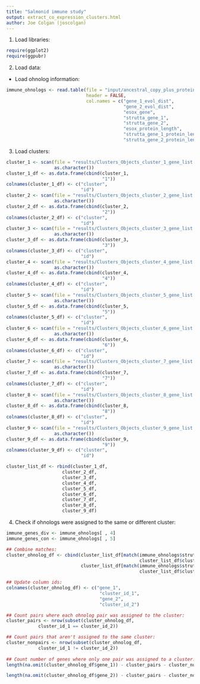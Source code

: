 ```yaml
--- 
title: "Salmonid immune study"
output: extract_co_expression_clusters.html
author: Joe Colgan (joscolgan)
---
```


1. Load libraries:

```r
require(ggplot2)
require(ggpubr)
```

2. Load data:
- Load ohnolog information:

```r
immune_ohnologs <- read.table(file = "input/ancestral_copy_plus_protein_length.txt",
                              header = FALSE,
                              col.names = c("gene_1_evol_dist",
                                            "gene_2_evol_dist",
                                            "esox_gene",
                                            "strutta_gene_1",
                                            "strutta_gene_2",
                                            "esox_protein_length",
                                            "strutta_gene_1_protein_length",
                                            "strutta_gene_2_protein_length"))
```

3. Load clusters:

```r
cluster_1 <- scan(file = "results/Clusters_Objects_cluster_1_gene_list.txt",
                  as.character())
cluster_1_df <- as.data.frame(cbind(cluster_1,
                                    "1"))
colnames(cluster_1_df) <- c("cluster",
                            "id")
cluster_2 <- scan(file = "results/Clusters_Objects_cluster_2_gene_list.txt",
                  as.character())
cluster_2_df <- as.data.frame(cbind(cluster_2,
                                    "2"))
colnames(cluster_2_df) <- c("cluster",
                            "id")
cluster_3 <- scan(file = "results/Clusters_Objects_cluster_3_gene_list.txt",
                  as.character())
cluster_3_df <- as.data.frame(cbind(cluster_3,
                                    "3"))
colnames(cluster_3_df) <- c("cluster",
                            "id")
cluster_4 <- scan(file = "results/Clusters_Objects_cluster_4_gene_list.txt",
                  as.character())
cluster_4_df <- as.data.frame(cbind(cluster_4,
                                    "4"))
colnames(cluster_4_df) <- c("cluster",
                            "id")
cluster_5 <- scan(file = "results/Clusters_Objects_cluster_5_gene_list.txt",
                  as.character())
cluster_5_df <- as.data.frame(cbind(cluster_5,
                                    "5"))
colnames(cluster_5_df) <- c("cluster",
                            "id")
cluster_6 <- scan(file = "results/Clusters_Objects_cluster_6_gene_list.txt",
                  as.character())
cluster_6_df <- as.data.frame(cbind(cluster_6,
                                    "6"))
colnames(cluster_6_df) <- c("cluster",
                            "id")
cluster_7 <- scan(file = "results/Clusters_Objects_cluster_7_gene_list.txt",
                  as.character())
cluster_7_df <- as.data.frame(cbind(cluster_7,
                                    "7"))
colnames(cluster_7_df) <- c("cluster",
                            "id")
cluster_8 <- scan(file = "results/Clusters_Objects_cluster_8_gene_list.txt",
                  as.character())
cluster_8_df <- as.data.frame(cbind(cluster_8,
                                    "8"))
colnames(cluster_8_df) <- c("cluster",
                            "id")
cluster_9 <- scan(file = "results/Clusters_Objects_cluster_9_gene_list.txt",
                  as.character())
cluster_9_df <- as.data.frame(cbind(cluster_9,
                                    "9"))
colnames(cluster_9_df) <- c("cluster",
                            "id")

cluster_list_df <- rbind(cluster_1_df,
                     cluster_2_df,
                     cluster_3_df,
                     cluster_4_df,
                     cluster_5_df,
                     cluster_6_df,
                     cluster_7_df,
                     cluster_8_df,
                     cluster_9_df)
```

4. Check if ohnologs were assigned to the same or different cluster:

```r
immune_genes_div <- immune_ohnologs[ , 4]
immune_genes_con <- immune_ohnologs[ , 5]

## Combine matches:
cluster_ohnolog_df <- cbind(cluster_list_df[match(immune_ohnologs$strutta_gene_1,
                                                  cluster_list_df$cluster), ],
                            cluster_list_df[match(immune_ohnologs$strutta_gene_2,
                                                  cluster_list_df$cluster), ])

## Update column ids:
colnames(cluster_ohnolog_df) <- c("gene_1",
                                   "cluster_id_1",
                                   "gene_2",
                                   "cluster_id_2")

## Count pairs where each ohnolog pair was assigned to the cluster:
cluster_pairs <- nrow(subset(cluster_ohnolog_df,
            cluster_id_1 == cluster_id_2))

## Count pairs that aren't assigned to the same cluster:
cluster_nonpairs <- nrow(subset(cluster_ohnolog_df,
            cluster_id_1 != cluster_id_2))
     
## Count number of genes where only one pair was assigned to a cluster:
length(na.omit(cluster_ohnolog_df$gene_1)) - cluster_pairs - cluster_nonpairs

length(na.omit(cluster_ohnolog_df$gene_2)) - cluster_pairs - cluster_nonpairs
```
